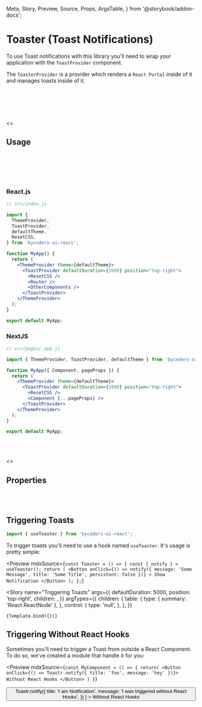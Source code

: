 <!---Toaster.stories.mdx --->

  Meta,
  Story,
  Preview,
  Source,
  Props,
  ArgsTable,
} from '@storybook/addon-docs';



<Meta title="Components/Elements/Toaster" component={ToastProvider} />



# Toaster (Toast Notifications)

To use Toast notifications with this library you'll need to wrap your application
with the `ToastProvider` component.

<Source
  language="jsx"
  code="import { ToastProvider } from 'bycoders-ui-react'"
/>

The `ToasterProvider` is a provider which renders a `React Portal` inside of it and
manages toasts inside of it.

<br></br>
<br></br>

<Story name="Usage">
  <></>
</Story>

## Usage

<br></br>
<br></br>

### React.js

```jsx
// src/index.js

import {
  ThemeProvider,
  ToastProvider,
  defaultTheme,
  ResetCSS,
} from 'bycoders-ui-react';

function MyApp() {
  return (
    <ThemeProvider theme={defaultTheme}>
      <ToastProvider defaultDuration={1000} position="top-right">
        <ResetCSS />
        <Router />
        <OtherComponents />
      </ToastProvider>
    </ThemeProvider>
  );
}

export default MyApp;
```

### NextJS

```jsx
// src/pages/_app.js

import { ThemeProvider, ToastProvider, defaultTheme } from 'bycoders-ui-react';

function MyApp({ Component, pageProps }) {
  return (
    <ThemeProvider theme={defaultTheme}>
      <ToastProvider defaultDuration={1000} position="top-right">
        <ResetCSS />
        <Component {...pageProps} />
      </ToastProvider>
    </ThemeProvider>
  );
}

export default MyApp;
```

<br></br>

<Story name="Properties">
  <></>
</Story>

## Properties

<ArgsTable of={ToastProvider} />

<br></br>

## Triggering Toasts

```jsx
import { useToaster } from 'bycoders-ui-react';
```

To trigger toasts you'll need to use a hook named `useToaster`. It's usage is pretty
simple:

<Preview
  mdxSource={`
const Toaster = () => {
  const { notify } = useToaster();
  return (
    <Button
      onClick={() => notify({ message: 'Some Message', title: 'Some Title', persistent: false })}
    >
      Show Notification
    </Button>
  );
};
`}
>
  <Story
    name="Triggering Toasts"
    args={{
      defaultDuration: 5000,
      position: 'top-right',
      children: <Toaster />,
    }}
    argTypes={{
      children: {
        table: {
          type: { summary: 'React.ReactNode' },
        },
        control: {
          type: 'null',
        },
      },
    }}
  >
    {Template.bind({})}
  </Story>
</Preview>

<ArgsTable story="Triggering Toasts" />

## Triggering Without React Hooks

Sometimes you'll need to trigger a Toast from outside a React Component.
To do so, we've created a module that handle it for you:

<Preview
  mdxSource={`
const MyComponent = () => {
    return(
      <Button onClick={() => Toastr.notify({ title: 'foo', message: 'hey' })}>
        Without React Hooks
      </Button>
    )
}
`}
>
  <Story name="Triggering Without Hooks">
    <Button
      onClick={() =>
        Toastr.notify({
          title: 'I am Notification',
          message: 'I was triggered without React Hooks',
        })
      }
    >
      Without React Hooks
    </Button>
  </Story>
</Preview>

<!-- ## Default

In most of cases you should use it in this way:

<Preview>
  <Story
    name="Default"
    args={{
      label: 'Some Label',
      name: 'input-name',
      caption: 'Some Caption',
    }}
  >
    {Template.bind({})}
  </Story>
</Preview>

<ArgsTable story="Default" />

The `TextArea` component also supports a built-in save button with a handler.

<Preview>
  <Story
    name="Save Button"
    args={{
      label: 'Some Label',
      name: 'input-name',
      caption: 'Some Caption',
      enableButton: true,
      labelButton: 'Save',
      onSave: () => alert('button triggered'),
    }}
  >
    {Template.bind({})}
  </Story>
</Preview>

<ArgsTable story="Save Button" /> -->
